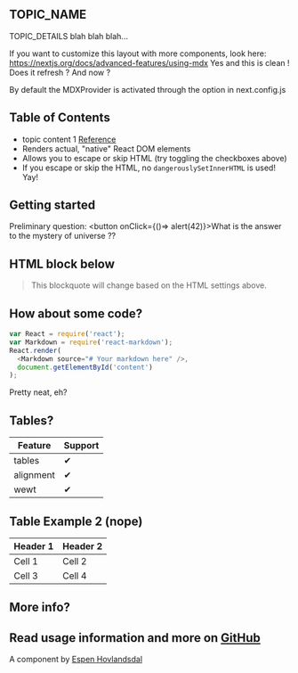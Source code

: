 ## TOPIC_NAME

TOPIC_DETAILS
blah blah blah...

If you want to customize this layout with more components,
look here: https://nextjs.org/docs/advanced-features/using-mdx
Yes and this is clean ! Does it refresh ? 
And now ?

By default the MDXProvider is activated through the option in next.config.js

## Table of Contents
* topic content 1 [Reference](http://dibya.org)
* Renders actual, "native" React DOM elements
* Allows you to escape or skip HTML (try toggling the checkboxes above)
* If you escape or skip the HTML, no `dangerouslySetInnerHTML` is used! Yay!


## Getting started
Preliminary question: 
<button onClick={()=> alert(42)}>What is the answer to the mystery of universe ??</button>

## HTML block below
<blockquote>
This blockquote will change based on the HTML settings above.
</blockquote>

## How about some code?

```js
var React = require('react');
var Markdown = require('react-markdown');
React.render(
  <Markdown source="# Your markdown here" />,
  document.getElementById('content')
);
```
Pretty neat, eh?

## Tables?
| Feature   | Support |
| --------- | ------- |
| tables    | ✔ |
| alignment | ✔ |
| wewt      | ✔ |

## Table Example 2 (nope)

| Header 1 | Header 2 |
| -------- | -------- |
| Cell 1   | Cell 2   |
| Cell 3   | Cell 4   |

## More info?

Read usage information and more on [GitHub](//github.com/rexxars/react-markdown)
---------------
A component by [Espen Hovlandsdal](https://espen.codes/)
